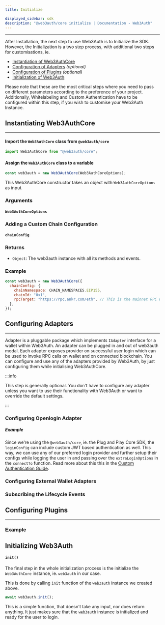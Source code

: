 ```yaml
---
title: Initialize

displayed_sidebar: sdk
description: "@web3auth/core initialize | Documentation - Web3Auth"
---
```



---

After Installation, the next step to use Web3Auth is to Initialize the SDK. However, the Initialization is a two step process, with additional two
steps for customisations, ie.

- [Instantiation of Web3AuthCore](#instantiating-web3authcore)
- [Configuration of Adapters](#configuring-adapters) _(optional)_
- [Configuration of Plugins](#configuring-plugins) _(optional)_
- [Initialization of Web3Auth](#initializing-web3auth)

Please note that these are the most critical steps where you need to pass on different parameters according to the preference of your project.
Additionally, Whitelabeling and Custom Authentication have to be configured within this step, if you wish to customise your Web3Auth Instance.

## Instantiating Web3AuthCore

---

#### Import the `Web3AuthCore` class from `@web3auth/core`

```javascript
import Web3AuthCore from "@web3auth/core";
```

#### Assign the `Web3AuthCore` class to a variable

```javascript
const web3auth = new Web3AuthCore(Web3AuthCoreOptions);
```

This Web3AuthCore constructor takes an object with `Web3AuthCoreOptions` as input.

### Arguments

#### `Web3AuthCoreOptions`

<Web3AuthCoreOptions />

### Adding a Custom Chain Configuration

#### `chainConfig`

<ChainConfig />

### Returns

- `Object`: The web3auth instance with all its methods and events.

### Example

```javascript
const web3auth = new Web3AuthCore({
  chainConfig: {
    chainNamespace: CHAIN_NAMESPACES.EIP155,
    chainId: "0x1",
    rpcTarget: "https://rpc.ankr.com/eth", // This is the mainnet RPC we have added, please pass on your own endpoint while creating an app
  },
});
```

## Configuring Adapters

---

Adapter is a pluggable package which implements `IAdapter` interface for a wallet within Web3Auth. An adapter can be plugged in and out of web3auth
modal. Each adapter exposes provider on successful user login which can be used to invoke RPC calls on wallet and on connected blockchain. You can
configure and use any of the adapters provided by Web3Auth, by just configuring them while initialising Web3AuthCore.

:::info

This step is generally optional. You don't have to configure any adapter unless you want to use their functionality with Web3Auth or want to override
the default settings.

:::

### Configuring Openlogin Adapter

<OpenloginAdapterIntro />

##### Example

Since we're using the `@web3auth/core`, ie. the Plug and Play Core SDK, the `loginConfig` can include custom JWT based authentication as well. This
way, we can use any of our preferred login provider and further setup their configs while logging the user in and passing over the `extraLoginOptions`
in the `connectTo` function. Read more about this this in the [Custom Authentication Guide](./custom-authentication).

<CustomAuthenticationCoreExample />

### Configuring External Wallet Adapters

<ExternalWalletAdapters />

### Subscribing the Lifecycle Events

<SubscribeEvents />

## Configuring Plugins

---

<PluginsIntro />

### Example

<PluginsExample />

## Initializing Web3Auth

#### `init()`

The final step in the whole initialization process is the initialize the `Web3AuthCore` instance, ie. `web3auth` in our case.

This is done by calling `init` function of the `web3auth` instance we created above.

```javascript
await web3auth.init();
```

This is a simple function, that doesn't take any input, nor does return anything. It just makes sure that the `web3auth` instance is initialized and
ready for the user to login.

